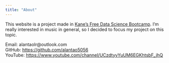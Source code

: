 ```yaml
---
title: "About"
---
```


This website is a project made in [Kane's Free Data Science Bootcamp](https://bootcamp.davidkane.info/). I'm really interested in music in general, so I decided to focus my project on this topic. 

Email: alantaolr@outlook.com\
GitHub: [https://github.com/alantao5056](https://github.com/alantao5056)\
YouTube: [https://www.youtube.com/channel/UCzdtyvYuUM6EGKhtsbF_jhQ](https://www.youtube.com/channel/UCzdtyvYuUM6EGKhtsbF_jhQ)

